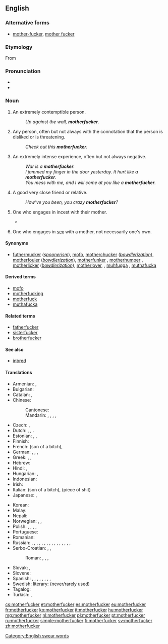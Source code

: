 ==English==

===Alternative forms===
* [[mother-fucker]], [[mother fucker]]

===Etymology===
From {{compound|mother|fucker}}

===Pronunciation===
* {{enPR|mŭth'er-fŭk'er, mŭth'ŭ-fŭk'er}}
* {{audio|en-us-motherfucker.ogg|Audio (US)}}

===Noun===
{{en-noun}}

# {{context|strongly|_|vulgar|offensive|lang=en}} An extremely contemptible person.
#: ''Up against the wall, '''motherfucker'''.''
# {{context|strongly vulgar|lang=en}} Any person, often but not always with the connotation that the person is disliked or is threatening.
#: ''Check out this '''motherfucker'''.''
# {{context|markedly vulgar|lang=en}} An extremely intense experience, often but not always negative.
#: ''War is a '''motherfucker'''.''
#: ''I jammed my finger in the door yesterday. It hurt like a '''motherfucker'''.''
#: ''You mess with me, and I will come at you like a '''motherfucker'''.''
# {{context|teasingly|friendly|jokingly|vulgar|lang=en}} A good very close friend or relative.
#: ''How’ve you been, you crazy '''motherfucker'''?''
# {{context|literally|vulgar|lang=en}} One who engages in incest with their mother.
#* {{seeCites}}
# {{context|literally|vulgar|lang=en}} One who engages in [[sex]] with a mother, not necessarily one's own.

====Synonyms====
* [[futhermucker]] (''[[spoonerism]]''), [[mofo]], [[motherchucker]] (''[[bowdlerization]]''), [[motherfouler]] (''[[bowdlerization]]''), [[motherfunker]] {{qualifier|euphemistic}}, [[motherhumper]] {{qualifier|euphemistic}}, [[motherlicker]] (''[[bowdlerization]]''), [[motherlover]], {{qualifier|euphemistic}}, [[muhfugga]] {{qualifier|African American Vernacular}}, [[muthafucka]] {{qualifier|African American Vernacular}}

====Derived terms====
* [[mofo]]
* [[motherfucking]]
* [[motherfuck]]
* [[muthafucka]]

====Related terms====
* [[fatherfucker]]
* [[sisterfucker]]
* [[brotherfucker]]

====See also====
* [[inbred]]

====Translations====
{{trans-top|generic term of abuse}}
* Armenian: {{t|hy|բոզի տղա|tr=bozi tgha|sc=Armn}}, {{t|hy|բոզի տղեք|p|tr=bozi tgheq|sc=Armn}}
* Bulgarian: {{t+|bg|копеле|tr=kopele}}
* Catalan: {{t|ca|fill de puta|m}}, {{t|ca|mal parit|m}}
* Chinese:
*: Cantonese: {{t|yue|屌你老母|tr=diu2nei3lo3mo3|sc=Hani}}
*: Mandarin: {{t+|cmn|傻屄|tr=shǎbī|sc=Hani}}, {{t+|cmn|肏你媽|sc=Hani}}, {{t|cmn|肏你妈|tr=cào nǐ mā|sc=Hani}}, {{t+|cmn|幹你娘|sc=Hani}}, {{t|cmn|干你娘|tr=gàn nǐ niang|sc=Hani}}
* Czech: {{t+|cs|zkurvysyn|m}}, {{t+|cs|mamrd|m}}
* Dutch: {{t|nl|moederneuker}} {{qualifier|never used except to be funny}}, {{t+|nl|kankerlijer}}, {{t|nl|mogool}} {{qualifier|more common}}.
* Estonian: {{t|et|piider}}, {{t+|et|munn}}, {{t|et|türapea}}
* Finnish: {{t+|fi|kusipää}}
* French: {{t+|fr|fils de pute}} (son of a bitch), {{t+|fr|enculé de ta mère}}
* German: {{t+|de|Wichser}}, {{t+|de|Arschloch}}, {{t+|de|Drecksau}}, {{t|de|Mutterficker}} {{qualifier|rare}}
* Greek: {{t|el|καριόλη|tr=karioli|sc=Grek}}, {{t|el|παλιογαμιολης|tr=paliogamiolis|sc=Grek}}, {{t|el|παλιοπαπάρας|tr=paliopaparas|sc=Grek}}
* Hebrew: {{t|he|בן זונה|tr=ben zona}}
* Hindi: {{t|hi|मादरचोद|tr=madarchod}}, {{t|hi|कमीने|tr=kamīnē}}
* Hungarian: {{t+|hu|anyaszomorító}}, {{t|hu|anyabaszó}}
* Indonesian: {{t+|id|keparat}}
* Irish: {{t|ga|mac soith|m}}
* Italian: {{t+|it|figlio di puttana}} (son of a bitch), {{t|it|pezzo di merda}} (piece of shit)
* Japanese: {{t+|ja|くそったれ|tr=kusottare}}, {{t|ja|貴様|tr=きさま, kisama}}
{{trans-mid}}
* Korean: {{qualifier|literally}} {{t|ko|니기미 씹할놈|tr=nigimi ssiphalnom|sc=Kore}}
* Malay: {{t+|ms|pukimak}}
* Nepali: {{t|ne|माचिक्ने|tr=machikne|sc=Deva}}
* Norwegian: {{t|no|drittsekk|m}}, {{t+|no|rasshøl|n}}, {{t|no|jævel|m}}
* Polish: {{t+|pl|matkojebca|m}} {{qualifier|literally}}, {{t+|pl|skurwysyn|m}}, {{t+|pl|sukinsyn|m}} {{qualifier|both mean son of a bitch}}, {{t|pl|skurwycórka|f}}, {{t|pl|sukincórka|f}} {{qualifier|both mean daughter of a bitch}}
* Portuguese: {{qualifier||Brazil; son of a bitch}} {{t+|pt|filho da puta}}
* Romanian: {{t|ro|nemernic}}
* Russian: {{t|ru|заёба|m|tr=zajóba}}, {{t+|ru|сука|m|f|tr=súka}}, {{t+|ru|ублюдок|tr=ubljudok}}, {{t+|ru|засранец|m|tr=zasránec}}, {{t+|ru|мудак|m|tr=mudák}}, {{t+|ru|гад|m|tr=gad}}, {{t+|ru|козёл|m|tr=kozjól}}, {{t+|ru|пидорас|m|tr=pidorás|sc=Cyrl}}, {{t+|ru|пидор|m|tr=pídor}}, {{t+|ru|говнюк|m|tr=govnjúk|sc=Cyrl}}, {{t+|ru|падла|m|f|tr=pádla|sc=Cyrl}}, {{t|ru|мудоёб|m|tr=mudojób|sc=Cyrl}}, {{t+|ru|сволочь|f|tr=svóloč’|sc=Cyrl}}, {{t+|ru|сука|m|f|tr=súka}}, {{t+|ru|муди́ло|n|sc=Cyrl}}, {{t+|ru|ебла́н|m|sc=Cyrl}}, {{t+|ru|долбоёб|m|sc=Cyrl}}
* Serbo-Croatian: {{t|sh|мамојебац}}, {{t|sh|бабојебац|sc=Cyrl}}, {{t|sh|зајебант|sc=Cyrl}}
*: Roman: {{t|sh|mamojebac}}, {{t|sh|babojebac}}, {{t|sh|zajebant}},
* Slovak: {{t|sk|hajzel}}, {{t|sk|zmrd|m}}
* Slovene: {{t|sl|pizdun}}
* Spanish: {{t+|es|hijo de puta|m}}, {{t|es|hideputa|m}} {{qualifier|Spain}}, {{t|es|mal parido}}, {{t+|es|huevón|m}}, {{t+|es|pendejo|m}}, {{t+|es|cojudo|m}}, {{t+|es|cojonudo|m}}, {{t|es|trolazo|m}}, {{t|es|rotocafé|m}} {{qualifier|Latin America}}
* Swedish: literary: {{t|sv|mammaknullare}} (never/rarely used)
* Tagalog: {{t|tl|putang ina mo}}
* Turkish: {{t+|tr|orospu çocuğu}}, {{t+|tr|piç}}
{{trans-bottom}}

[[Category:English swear words]]

[[cs:motherfucker]]
[[et:motherfucker]]
[[es:motherfucker]]
[[eu:motherfucker]]
[[fr:motherfucker]]
[[ko:motherfucker]]
[[it:motherfucker]]
[[hu:motherfucker]]
[[mg:motherfucker]]
[[nl:motherfucker]]
[[pl:motherfucker]]
[[pt:motherfucker]]
[[ru:motherfucker]]
[[simple:motherfucker]]
[[fi:motherfucker]]
[[sv:motherfucker]]
[[zh:motherfucker]]